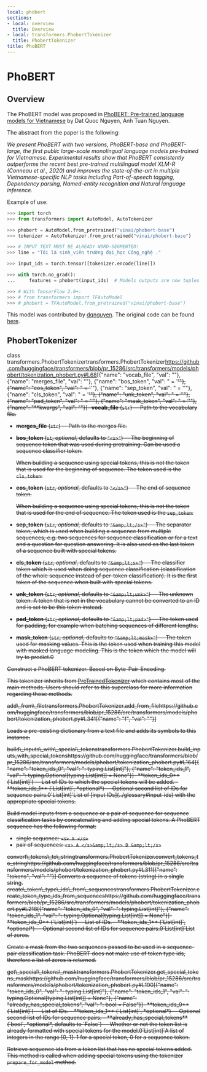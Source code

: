 ```yaml
---
local: phobert
sections:
- local: overview
  title: Overview
- local: transformers.PhobertTokenizer
  title: PhobertTokenizer
title: PhoBERT
---
```

<script>
</script>
<!--Copyright 2020 The HuggingFace Team. All rights reserved.

Licensed under the Apache License, Version 2.0 (the "License"); you may not use this file except in compliance with
the License. You may obtain a copy of the License at

http://www.apache.org/licenses/LICENSE-2.0

Unless required by applicable law or agreed to in writing, software distributed under the License is distributed on
an "AS IS" BASIS, WITHOUT WARRANTIES OR CONDITIONS OF ANY KIND, either express or implied. See the License for the
specific language governing permissions and limitations under the License.
-->

<h1 id="phobert">PhoBERT</h1>

<h2 id="overview">Overview</h2>

The PhoBERT model was proposed in [PhoBERT: Pre-trained language models for Vietnamese](https://www.aclweb.org/anthology/2020.findings-emnlp.92.pdf) by Dat Quoc Nguyen, Anh Tuan Nguyen.

The abstract from the paper is the following:

*We present PhoBERT with two versions, PhoBERT-base and PhoBERT-large, the first public large-scale monolingual
language models pre-trained for Vietnamese. Experimental results show that PhoBERT consistently outperforms the recent
best pre-trained multilingual model XLM-R (Conneau et al., 2020) and improves the state-of-the-art in multiple
Vietnamese-specific NLP tasks including Part-of-speech tagging, Dependency parsing, Named-entity recognition and
Natural language inference.*

Example of use:

```python
>>> import torch
>>> from transformers import AutoModel, AutoTokenizer

>>> phobert = AutoModel.from_pretrained("vinai/phobert-base")
>>> tokenizer = AutoTokenizer.from_pretrained("vinai/phobert-base")

>>> # INPUT TEXT MUST BE ALREADY WORD-SEGMENTED!
>>> line = "Tôi là sinh_viên trường đại_học Công_nghệ ."

>>> input_ids = torch.tensor([tokenizer.encode(line)])

>>> with torch.no_grad():
...     features = phobert(input_ids)  # Models outputs are now tuples

>>> # With TensorFlow 2.0+:
>>> # from transformers import TFAutoModel
>>> # phobert = TFAutoModel.from_pretrained("vinai/phobert-base")
```

This model was contributed by [dqnguyen](https://huggingface.co/dqnguyen). The original code can be found [here](https://github.com/VinAIResearch/PhoBERT).

<h2 id="transformers.PhobertTokenizer">PhobertTokenizer</h2>

<div class="docstring">

<docstring><name>class transformers.PhobertTokenizer</name><anchor>transformers.PhobertTokenizer</anchor><source>https://github.com/huggingface/transformers/blob/pr_15286/src/transformers/models/phobert/tokenization_phobert.py#L68</source><parameters>[{"name": "vocab_file", "val": ""}, {"name": "merges_file", "val": ""}, {"name": "bos_token", "val": " = '<s>'"}, {"name": "eos_token", "val": " = '</s>'"}, {"name": "sep_token", "val": " = '</s>'"}, {"name": "cls_token", "val": " = '<s>'"}, {"name": "unk_token", "val": " = '<unk>'"}, {"name": "pad_token", "val": " = '<pad>'"}, {"name": "mask_token", "val": " = '<mask>'"}, {"name": "**kwargs", "val": ""}]</parameters><paramsdesc>- **vocab_file** (`str`) --
  Path to the vocabulary file.
- **merges_file** (`str`) --
  Path to the merges file.
- **bos_token** (`st`, *optional*, defaults to `"<s>"`) --
  The beginning of sequence token that was used during pretraining. Can be used a sequence classifier token.

  <Tip>

  When building a sequence using special tokens, this is not the token that is used for the beginning of
  sequence. The token used is the `cls_token`.

  </Tip>

- **eos_token** (`str`, *optional*, defaults to `"</s>"`) --
  The end of sequence token.

  <Tip>

  When building a sequence using special tokens, this is not the token that is used for the end of sequence.
  The token used is the `sep_token`.

  </Tip>

- **sep_token** (`str`, *optional*, defaults to `"&amp;lt;/s>"`) --
  The separator token, which is used when building a sequence from multiple sequences, e.g. two sequences for
  sequence classification or for a text and a question for question answering. It is also used as the last
  token of a sequence built with special tokens.
- **cls_token** (`str`, *optional*, defaults to `"&amp;lt;s>"`) --
  The classifier token which is used when doing sequence classification (classification of the whole sequence
  instead of per-token classification). It is the first token of the sequence when built with special tokens.
- **unk_token** (`str`, *optional*, defaults to `"&amp;lt;unk>"`) --
  The unknown token. A token that is not in the vocabulary cannot be converted to an ID and is set to be this
  token instead.
- **pad_token** (`str`, *optional*, defaults to `"&amp;lt;pad>"`) --
  The token used for padding, for example when batching sequences of different lengths.
- **mask_token** (`str`, *optional*, defaults to `"&amp;lt;mask>"`) --
  The token used for masking values. This is the token used when training this model with masked language
  modeling. This is the token which the model will try to predict.</paramsdesc><paramgroups>0</paramgroups></docstring>

Construct a PhoBERT tokenizer. Based on Byte-Pair-Encoding.

This tokenizer inherits from [PreTrainedTokenizer](/docs/transformers/pr_15286/en/main_classes/tokenizer#transformers.PreTrainedTokenizer) which contains most of the main methods. Users should refer to
this superclass for more information regarding those methods.





<div class="docstring">
<docstring><name>add\_from\_file</name><anchor>transformers.PhobertTokenizer.add_from_file</anchor><source>https://github.com/huggingface/transformers/blob/pr_15286/src/transformers/models/phobert/tokenization_phobert.py#L341</source><parameters>[{"name": "f", "val": ""}]</parameters></docstring>

Loads a pre-existing dictionary from a text file and adds its symbols to this instance.


</div>
<div class="docstring">
<docstring><name>build\_inputs\_with\_special\_tokens</name><anchor>transformers.PhobertTokenizer.build_inputs_with_special_tokens</anchor><source>https://github.com/huggingface/transformers/blob/pr_15286/src/transformers/models/phobert/tokenization_phobert.py#L164</source><parameters>[{"name": "token_ids_0", "val": ": typing.List[int]"}, {"name": "token_ids_1", "val": ": typing.Optional[typing.List[int]] = None"}]</parameters><paramsdesc>- **token_ids_0** (`List[int]`) --
  List of IDs to which the special tokens will be added.
- **token_ids_1** (`List[int]`, *optional*) --
  Optional second list of IDs for sequence pairs.</paramsdesc><paramgroups>0</paramgroups><rettype>`List[int]`</rettype><retdesc>List of [input IDs](../glossary#input-ids) with the appropriate special tokens.</retdesc></docstring>

Build model inputs from a sequence or a pair of sequence for sequence classification tasks by concatenating and
adding special tokens. A PhoBERT sequence has the following format:

- single sequence: `<s> X </s>`
- pair of sequences: `<s> A </s>&amp;lt;/s> B &amp;lt;/s>`








</div>
<div class="docstring">
<docstring><name>convert\_tokens\_to\_string</name><anchor>transformers.PhobertTokenizer.convert_tokens_to_string</anchor><source>https://github.com/huggingface/transformers/blob/pr_15286/src/transformers/models/phobert/tokenization_phobert.py#L311</source><parameters>[{"name": "tokens", "val": ""}]</parameters></docstring>
Converts a sequence of tokens (string) in a single string.

</div>
<div class="docstring">
<docstring><name>create\_token\_type\_ids\_from\_sequences</name><anchor>transformers.PhobertTokenizer.create_token_type_ids_from_sequences</anchor><source>https://github.com/huggingface/transformers/blob/pr_15286/src/transformers/models/phobert/tokenization_phobert.py#L218</source><parameters>[{"name": "token_ids_0", "val": ": typing.List[int]"}, {"name": "token_ids_1", "val": ": typing.Optional[typing.List[int]] = None"}]</parameters><paramsdesc>- **token_ids_0** (`List[int]`) --
  List of IDs.
- **token_ids_1** (`List[int]`, *optional*) --
  Optional second list of IDs for sequence pairs.</paramsdesc><paramgroups>0</paramgroups><rettype>`List[int]`</rettype><retdesc>List of zeros.</retdesc></docstring>

Create a mask from the two sequences passed to be used in a sequence-pair classification task. PhoBERT does not
make use of token type ids, therefore a list of zeros is returned.








</div>
<div class="docstring">
<docstring><name>get\_special\_tokens\_mask</name><anchor>transformers.PhobertTokenizer.get_special_tokens_mask</anchor><source>https://github.com/huggingface/transformers/blob/pr_15286/src/transformers/models/phobert/tokenization_phobert.py#L190</source><parameters>[{"name": "token_ids_0", "val": ": typing.List[int]"}, {"name": "token_ids_1", "val": ": typing.Optional[typing.List[int]] = None"}, {"name": "already_has_special_tokens", "val": ": bool = False"}]</parameters><paramsdesc>- **token_ids_0** (`List[int]`) --
  List of IDs.
- **token_ids_1** (`List[int]`, *optional*) --
  Optional second list of IDs for sequence pairs.
- **already_has_special_tokens** (`bool`, *optional*, defaults to `False`) --
  Whether or not the token list is already formatted with special tokens for the model.</paramsdesc><paramgroups>0</paramgroups><rettype>`List[int]`</rettype><retdesc>A list of integers in the range [0, 1]: 1 for a special token, 0 for a sequence token.</retdesc></docstring>

Retrieve sequence ids from a token list that has no special tokens added. This method is called when adding
special tokens using the tokenizer `prepare_for_model` method.








</div></div>
